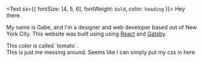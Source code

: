 <Text sx={{  fontSize: [4, 5, 6], fontWeight: `bold`, color: `heading` }}>
  Hey there.
</Text>

My name is Gabe, and I'm a designer and web developer based out of New York City. This website was built using using <a target="_blank" rel="noopener noreferrer" href="https://www.reactjs.org">React</a> and <a target="_blank" rel="noopener noreferrer" href="https://www.gatsbyjs.com">Gatsby</a>.
<!--I graduated from <a target="_blank" rel="noopener noreferrer" href="https://gallatin.nyu.edu">NYU Gallatin</a> with a concentration in American Media Studies and a minor in Graphic Design.-->
<div style={{padding: '1rem', margin: '5rem 0rem 5rem 0rem', border: '1px dashed tomato', borderColor: 'tomato'}}>
  This color is called `tomato`.
</div>
<div style={{padding: '1rem', margin: '5rem 0 5rem 0', border: '1px dashed tomato', borderColor: 'tomato'}}>
  This is just me messing around. Seems like I can simply put my css in here
</div>
